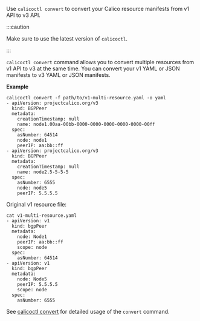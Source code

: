 
 Use `calicoctl convert` to convert your Calico resource manifests from v1 API to v3 API.
 
 :::caution

 Make sure to use the latest version of `calicoctl`.
 
 :::
   
 `calicoctl convert` command allows you to convert multiple resources from v1 API to v3 at the same time.
 You can convert your v1 YAML or JSON manifests to v3 YAML or JSON manifests.
 
 **Example**
 ```
 calicoctl convert -f path/to/v1-multi-resource.yaml -o yaml
 - apiVersion: projectcalico.org/v3
   kind: BGPPeer
   metadata:
     creationTimestamp: null
     name: node1.00aa-00bb-0000-0000-0000-0000-0000-00ff
   spec:
     asNumber: 64514
     node: node1
     peerIP: aa:bb::ff
 - apiVersion: projectcalico.org/v3
   kind: BGPPeer
   metadata:
     creationTimestamp: null
     name: node2.5-5-5-5
   spec:
     asNumber: 6555
     node: node5
     peerIP: 5.5.5.5
 ```
 
 Original v1 resource file:
 ```
 cat v1-multi-resource.yaml
 - apiVersion: v1
   kind: bgpPeer
   metadata:
     node: Node1
     peerIP: aa:bb::ff
     scope: node
   spec:
     asNumber: 64514
 - apiVersion: v1
   kind: bgpPeer
   metadata:
     node: Node5
     peerIP: 5.5.5.5
     scope: node
   spec:
     asNumber: 6555
 ```
 
 See [calicoctl convert](../../reference/clis/calicoctl/convert.mdx) for detailed usage of the `convert` command.
